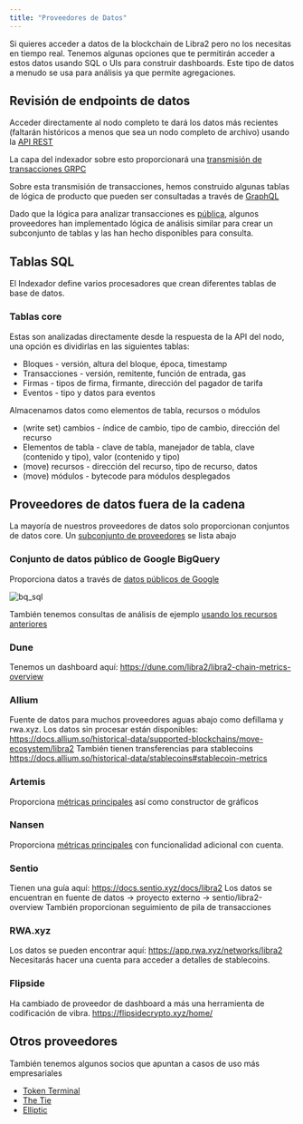 ```yaml
---
title: "Proveedores de Datos"
---
```


Si quieres acceder a datos de la blockchain de Libra2 pero no los necesitas en tiempo real.
Tenemos algunas opciones que te permitirán acceder a estos datos usando SQL o UIs para construir dashboards.
Este tipo de datos a menudo se usa para análisis ya que permite agregaciones.

## Revisión de endpoints de datos

Acceder directamente al nodo completo te dará los datos más recientes (faltarán históricos a menos que sea un nodo completo de archivo) usando la [API REST](/build/apis#libra2-fullnode)

La capa del indexador sobre esto proporcionará una [transmisión de transacciones GRPC](/build/indexer/txn-stream/libra2-hosted-txn-stream)

Sobre esta transmisión de transacciones, hemos construido algunas tablas de lógica de producto que pueden ser consultadas a través de [GraphQL](/build/indexer/)

Dado que la lógica para analizar transacciones es [pública](https://github.com/libra2org/libra2-indexer-processors-v2), algunos proveedores han implementado lógica de análisis similar para crear un subconjunto de tablas y las han hecho disponibles para consulta.

## Tablas SQL

El Indexador define varios procesadores que crean diferentes tablas de base de datos.

### Tablas core

Estas son analizadas directamente desde la respuesta de la API del nodo, una opción es dividirlas en las siguientes tablas:

- Bloques - versión, altura del bloque, época, timestamp
- Transacciones - versión, remitente, función de entrada, gas
- Firmas - tipos de firma, firmante, dirección del pagador de tarifa
- Eventos - tipo y datos para eventos

Almacenamos datos como elementos de tabla, recursos o módulos

- (write set) cambios - índice de cambio, tipo de cambio, dirección del recurso
- Elementos de tabla - clave de tabla, manejador de tabla, clave (contenido y tipo), valor (contenido y tipo)
- (move) recursos - dirección del recurso, tipo de recurso, datos
- (move) módulos - bytecode para módulos desplegados

## Proveedores de datos fuera de la cadena

La mayoría de nuestros proveedores de datos solo proporcionan conjuntos de datos core.
Un [subconjunto de proveedores](https://libra2foundation.org/currents/libra2-on-chain-data-capabilities-with-dune-nansen-and-other-providers) se lista abajo

### Conjunto de datos público de Google BigQuery

Proporciona datos a través de [datos públicos de Google](https://console.cloud.google.com/marketplace/product/bigquery-public-data/crypto-libra2-mainnet-us)

![bq\_sql](~/images/screenshots/bq_sql.png)

También tenemos consultas de análisis de ejemplo [usando los recursos anteriores](https://github.com/libra2org/explorer/tree/main/analytics)

### Dune

Tenemos un dashboard aquí: https://dune.com/libra2/libra2-chain-metrics-overview

### Allium

Fuente de datos para muchos proveedores aguas abajo como defillama y rwa.xyz. Los datos sin procesar están disponibles: https://docs.allium.so/historical-data/supported-blockchains/move-ecosystem/libra2
También tienen transferencias para stablecoins https://docs.allium.so/historical-data/stablecoins#stablecoin-metrics

### Artemis

Proporciona [métricas principales](https://app.artemis.xyz/asset/libra2) así como constructor de gráficos

### Nansen

Proporciona [métricas principales](https://app.nansen.ai/macro/blockchains?chain=libra2) con funcionalidad adicional con cuenta.

### Sentio

Tienen una guía aquí: https://docs.sentio.xyz/docs/libra2
Los datos se encuentran en fuente de datos -> proyecto externo -> sentio/libra2-overview
También proporcionan seguimiento de pila de transacciones

### RWA.xyz

Los datos se pueden encontrar aquí: https://app.rwa.xyz/networks/libra2
Necesitarás hacer una cuenta para acceder a detalles de stablecoins.

### Flipside

Ha cambiado de proveedor de dashboard a más una herramienta de codificación de vibra. https://flipsidecrypto.xyz/home/

## Otros proveedores

También tenemos algunos socios que apuntan a casos de uso más empresariales

- [Token Terminal](https://tokenterminal.com/resources/articles/libra2-data-partnership)
- [The Tie](https://www.thetie.io/insights/news/introducing-libra2-ecosystem-dashboard-and-on-chain-data/)
- [Elliptic](https://www.elliptic.co/media-center/elliptic-partners-with-libra2-foundation-as-a-data-integration-provider-to-offer-compliance-screening-and-risk-services-for-libra2-network)
